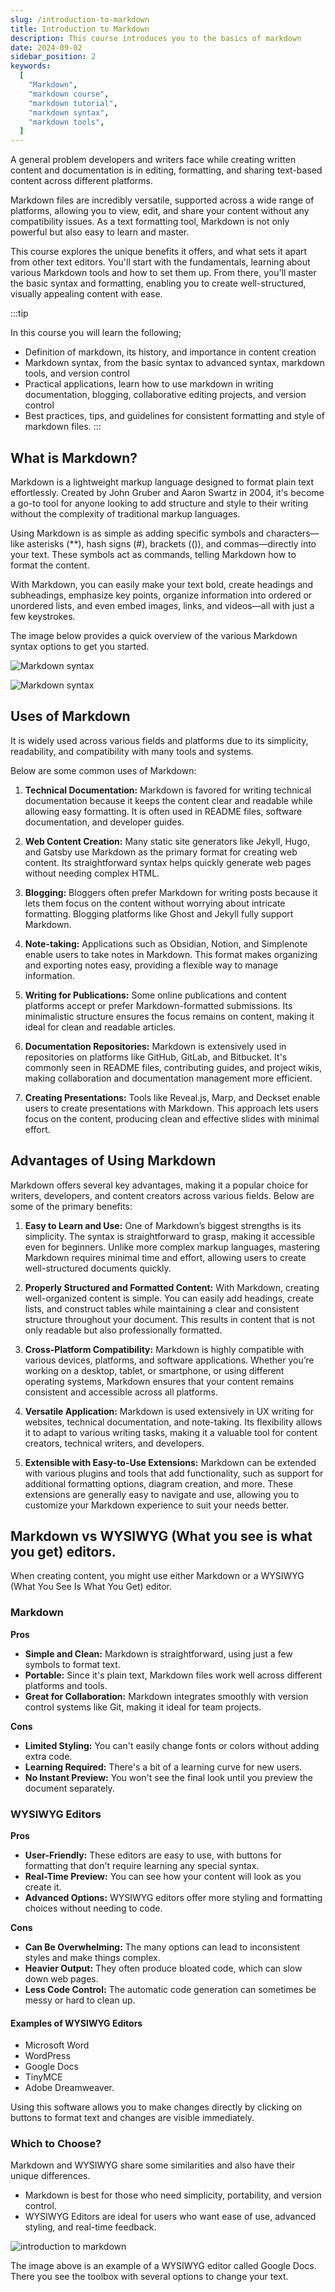 ```yaml
---
slug: /introduction-to-markdown
title: Introduction to Markdown
description: This course introduces you to the basics of markdown
date: 2024-09-02
sidebar_position: 2
keywords:
  [
    "Markdown",
    "markdown course",
    "markdown tutorial",
    "markdown syntax",
    "markdown tools",
  ]
---
```


A general problem developers and writers face while creating written content and documentation is in editing, formatting, and sharing text-based content across different platforms.

Markdown files are incredibly versatile, supported across a wide range of platforms, allowing you to view, edit, and share your content without any compatibility issues. As a text formatting tool, Markdown is not only powerful but also easy to learn and master.

This course explores the unique benefits it offers, and what sets it apart from other text editors. You'll start with the fundamentals, learning about various Markdown tools and how to set them up. From there, you'll master the basic syntax and formatting, enabling you to create well-structured, visually appealing content with ease.

:::tip

In this course you will learn the following;

- Definition of markdown, its history, and importance in content creation
- Markdown syntax, from the basic syntax to advanced syntax, markdown tools, and version control
- Practical applications, learn how to use markdown in writing documentation, blogging, collaborative editing projects, and version control
- Best practices, tips, and guidelines for consistent formatting and style of markdown files.
:::
## What is Markdown?

Markdown is a lightweight markup language designed to format plain text effortlessly. Created by John Gruber and Aaron Swartz in 2004, it's become a go-to tool for anyone looking to add structure and style to their writing without the complexity of traditional markup languages.

Using Markdown is as simple as adding specific symbols and characters—like asterisks (\*\*), hash signs (#), brackets (()), and commas—directly into your text. These symbols act as commands, telling Markdown how to format the content.

With Markdown, you can easily make your text bold, create headings and subheadings, emphasize key points, organize information into ordered or unordered lists, and even embed images, links, and videos—all with just a few keystrokes.

The image below provides a quick overview of the various Markdown syntax options to get you started.

![Markdown syntax](img/markdown1.jpg)

![Markdown syntax](img/markdown2.png)

## Uses of Markdown

It is widely used across various fields and platforms due to its simplicity, readability, and compatibility with many tools and systems.

Below are some common uses of Markdown:

1. **Technical Documentation:** Markdown is favored for writing technical documentation because it keeps the content clear and readable while allowing easy formatting. It is often used in README files, software documentation, and developer guides.

2. **Web Content Creation:** Many static site generators like Jekyll, Hugo, and Gatsby use Markdown as the primary format for creating web content. Its straightforward syntax helps quickly generate web pages without needing complex HTML.

3. **Blogging:** Bloggers often prefer Markdown for writing posts because it lets them focus on the content without worrying about intricate formatting. Blogging platforms like Ghost and Jekyll fully support Markdown.

4. **Note-taking:** Applications such as Obsidian, Notion, and Simplenote enable users to take notes in Markdown. This format makes organizing and exporting notes easy, providing a flexible way to manage information.

5. **Writing for Publications:** Some online publications and content platforms accept or prefer Markdown-formatted submissions. Its minimalistic structure ensures the focus remains on content, making it ideal for clean and readable articles.

6. **Documentation Repositories:** Markdown is extensively used in repositories on platforms like GitHub, GitLab, and Bitbucket. It's commonly seen in README files, contributing guides, and project wikis, making collaboration and documentation management more efficient.

7. **Creating Presentations:** Tools like Reveal.js, Marp, and Deckset enable users to create presentations with Markdown. This approach lets users focus on the content, producing clean and effective slides with minimal effort.

## Advantages of Using Markdown

Markdown offers several key advantages, making it a popular choice for writers, developers, and content creators across various fields. Below are some of the primary benefits:

1. **Easy to Learn and Use:** One of Markdown’s biggest strengths is its simplicity. The syntax is straightforward to grasp, making it accessible even for beginners. Unlike more complex markup languages, mastering Markdown requires minimal time and effort, allowing users to create well-structured documents quickly.

2. **Properly Structured and Formatted Content:** With Markdown, creating well-organized content is simple. You can easily add headings, create lists, and construct tables while maintaining a clear and consistent structure throughout your document. This results in content that is not only readable but also professionally formatted.

3. **Cross-Platform Compatibility:** Markdown is highly compatible with various devices, platforms, and software applications. Whether you’re working on a desktop, tablet, or smartphone, or using different operating systems, Markdown ensures that your content remains consistent and accessible across all platforms.

4. **Versatile Application:** Markdown is used extensively in UX writing for websites, technical documentation, and note-taking. Its flexibility allows it to adapt to various writing tasks, making it a valuable tool for content creators, technical writers, and developers.

5. **Extensible with Easy-to-Use Extensions:** Markdown can be extended with various plugins and tools that add functionality, such as support for additional formatting options, diagram creation, and more. These extensions are generally easy to navigate and use, allowing you to customize your Markdown experience to suit your needs better.

## Markdown vs WYSIWYG (What you see is what you get) editors.

When creating content, you might use either Markdown or a WYSIWYG (What You See Is What You Get) editor.

### Markdown

**Pros**
- **Simple and Clean:** Markdown is straightforward, using just a few symbols to format text.
- **Portable:** Since it's plain text, Markdown files work well across different platforms and tools.
- **Great for Collaboration:** Markdown integrates smoothly with version control systems like Git, making it ideal for team projects.

**Cons**
- **Limited Styling:** You can't easily change fonts or colors without adding extra code.
- **Learning Required:** There's a bit of a learning curve for new users.
- **No Instant Preview:** You won't see the final look until you preview the document separately.

### WYSIWYG Editors

**Pros**
- **User-Friendly:** These editors are easy to use, with buttons for formatting that don't require learning any special syntax.
- **Real-Time Preview:** You can see how your content will look as you create it.
- **Advanced Options:** WYSIWYG editors offer more styling and formatting choices without needing to code.

**Cons**
- **Can Be Overwhelming:** The many options can lead to inconsistent styles and make things complex.
- **Heavier Output:** They often produce bloated code, which can slow down web pages.
- **Less Code Control:** The automatic code generation can sometimes be messy or hard to clean up.


#### Examples of WYSIWYG Editors

- Microsoft Word
- WordPress
- Google Docs
- TinyMCE
- Adobe Dreamweaver.

Using this software allows you to make changes directly by clicking on buttons to format text and changes are visible immediately.



### Which to Choose?
Markdown and WYSIWYG share some similarities and also have their unique differences.

- Markdown is best for those who need simplicity, portability, and version control.
- WYSIWYG Editors are ideal for users who want ease of use, advanced styling, and real-time feedback.

![introduction to markdown](img/markdown3.jpg)

The image above is an example of a WYSIWYG editor called Google Docs. There you see the toolbox with several options to change your text.

